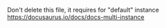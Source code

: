Don't delete this file, it requires for "default" instance
https://docusaurus.io/docs/docs-multi-instance
